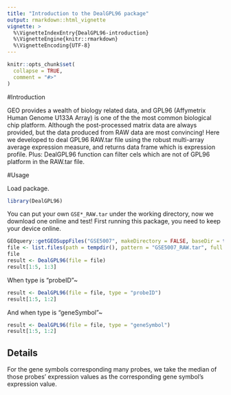 ```yaml
---
title: "Introduction to the DealGPL96 package"
output: rmarkdown::html_vignette
vignette: >
  %\VignetteIndexEntry{DealGPL96-introduction}
  %\VignetteEngine{knitr::rmarkdown}
  %\VignetteEncoding{UTF-8}
---
```


```r
knitr::opts_chunk$set(
  collapse = TRUE,
  comment = "#>"
)
```
#Introduction

GEO provides a wealth of biology related data, and GPL96 (Affymetrix Human Genome U133A Array) is one of the the most common biological chip platform. Although the post-processed matrix data are always provided, but the data produced from RAW data are most convincing!
Here we developed to deal GPL96 RAW.tar file using the robust multi-array average expression measure, and returns data frame which is expression profile.
Plus: DealGPL96 function can filter cels which are not of GPL96 platform in the RAW.tar file.

#Usage

Load package.

```r
library(DealGPL96)
```

You can put your own `GSE*_RAW.tar` under the working directory, now we download one online and test!
First running this package, you need to keep your device online.

```r
GEOquery::getGEOSuppFiles("GSE5007", makeDirectory = FALSE, baseDir = tempdir())
file <- list.files(path = tempdir(), pattern = "GSE5007_RAW.tar", full.names = TRUE)
file
result <- DealGPL96(file = file)
result[1:5, 1:3]
```

When type is "probeID"~

```r
result <- DealGPL96(file = file, type = "probeID")
result[1:5, 1:2]
```

And when type is "geneSymbol"~

```r
result <- DealGPL96(file = file, type = "geneSymbol")
result[1:5, 1:2]
```


## Details

For the gene symbols corresponding many probes, we take the median of those probes' expression values as the corresponding gene symbol's expression value.



